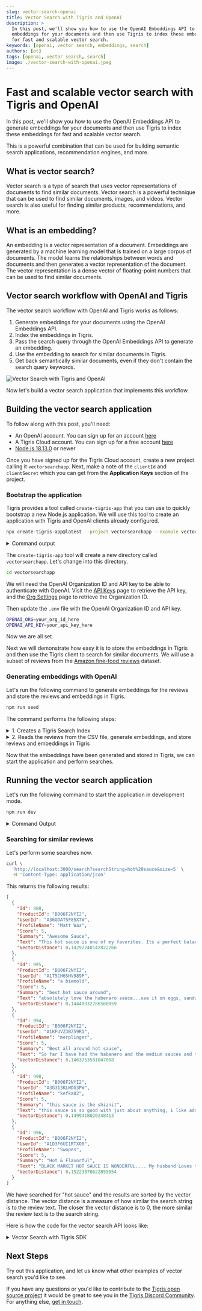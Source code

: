 ```yaml
---
slug: vector-search-openai
title: Vector Search with Tigris and OpenAI
description: >
  In this post, we'll show you how to use the OpenAI Embeddings API to generate
  embeddings for your documents and then use Tigris to index these embeddings
  for fast and scalable vector search.
keywords: [openai, vector search, embeddings, search]
authors: [ot]
tags: [openai, vector search, search]
image: ./vector-search-with-openai.jpeg
---
```



# Fast and scalable vector search with Tigris and OpenAI

In this post, we'll show you how to use the OpenAI Embeddings API to generate
embeddings for your documents and then use Tigris to index these embeddings
for fast and scalable vector search.

This is a powerful combination that can be used for building semantic search
applications, recommendation engines, and more.

## What is vector search?

Vector search is a type of search that uses vector representations of documents
to find similar documents. Vector search is a powerful technique that can be
used to find similar documents, images, and videos. Vector search is also
useful for finding similar products, recommendations, and more.

<!-- truncate-->

## What is an embedding?

An embedding is a vector representation of a document. Embeddings are
generated by a machine learning model that is trained on a large corpus of
documents. The model learns the relationships between words and documents and
then generates a vector representation of the document. The vector
representation is a dense vector of floating-point numbers that can be used
to find similar documents.

## Vector search workflow with OpenAI and Tigris

The vector search workflow with OpenAI and Tigris works as follows:

1. Generate embeddings for your documents using the OpenAI Embeddings API.
2. Index the embeddings in Tigris.
3. Pass the search query through the OpenAI Embeddings API to generate an
   embedding.
4. Use the embedding to search for similar documents in Tigris.
5. Get back semantically similar documents, even if they don't contain the
   search query keywords.

![Vector Search with Tigris and OpenAI](vector-search-with-openai.jpeg)

Now let's build a vector search application that implements this workflow.

## Building the vector search application

To follow along with this post, you'll need:

- An OpenAI account. You can sign up for an account [here](https://platform.openai.com/)
- A Tigris Cloud account. You can sign up for a free account <a href={tigrisConfig.signupUrl}>here</a>
- [Node.js 18.13.0](https://nodejs.org/) or newer

Once you have signed up for the Tigris Cloud account, create a new project calling it `vectorsearchapp`.
Next, make a note of the `clientId` and `clientSecret` which you can get from the **Application Keys**
section of the project.

### Bootstrap the application

Tigris provides a tool called `create-tigris-app` that you can use to quickly bootstrap a new Node.js
application. We will use this tool to create an application with Tigris and OpenAI clients already
configured.

```bash
npx create-tigris-app@latest --project vectorsearchapp --example vector-search-openai
```

<details>
<summary>Command output</summary>

```bash
Need to install the following packages:
  create-tigris-app@1.0.0-beta.17
Ok to proceed? (y) y
✔ What is the clientId? … client_id_here
✔ What is the clientSecret? … *******************************************************
Creating a new app in /Users/ovaistariq/projects/vectorsearchapp.

Downloading files for example vector-search-openai. This might take a moment.


Initializing project with template: vector-search-openai

Using npm.

Installing dependencies:
- @tigrisdata/core: ^1.0.0-beta.43
- csv-parse: ^5.3.6
- dotenv: ^16.0.3
- express: 4.18.2
- openai: ^3.2.1
- reflect-metadata: ^0.1.13
- zod: ^3.19.1


added 410 packages, and audited 411 packages in 12s

111 packages are looking for funding
  run `npm fund` for details

found 0 vulnerabilities
Initialized a git repository.


Success! Created vectorsearchapp at /Users/ovaistariq/projects/vectorsearchapp

Inside that directory, you can run several commands:

  npm run dev
    Starts the development server.

  npm run build
    Builds the app for production.

  npm start
    Runs the built app in production mode.

We suggest that you begin by typing:

  cd vectorsearchapp
  npm run dev

```

</details>

The `create-tigris-app` tool will create a new directory called `vectorsearchapp`. Let's
change into this directory.

```bash
cd vectorsearchapp
```

We will need the OpenAI Organization ID and API key to be able to authenticate with OpenAI.
Visit the [API Keys](https://platform.openai.com/account/api-keys) page to retrieve the API key,
and the [Org Settings](https://platform.openai.com/account/org-settings) page to retrieve
the Organization ID.

Then update the `.env` file with the OpenAI Organization ID and API key.

```bash
OPENAI_ORG=your_org_id_here
OPENAI_API_KEY=your_api_key_here
```

Now we are all set.

Next we will demonstrate how easy it is to store the embeddings in Tigris and then use
the Tigris client to search for similar documents. We will use a subset of reviews from the
[Amazon fine-food reviews](https://www.kaggle.com/snap/amazon-fine-food-reviews) dataset.

### Generating embeddings with OpenAI

Let's run the following command to generate embeddings for the reviews and store the
reviews and embeddings in Tigris.

```bash
npm run seed
```

The command performs the following steps:

<details>
<summary>1. Creates a Tigris Search Index</summary>

The search index called `reviews` is defined with the following schema:

```ts title="src/search/models/review.ts"
import {
  SearchField,
  TigrisDataTypes,
  TigrisSearchIndex,
} from "@tigrisdata/core";

export const REVIEW_INDEX_NAME = "reviews";

@TigrisSearchIndex(REVIEW_INDEX_NAME)
export class Review {
  @SearchField(TigrisDataTypes.INT64)
  Id: string;

  @SearchField({ sort: true, facet: true })
  ProductId: string;

  @SearchField()
  UserId: string;

  @SearchField()
  ProfileName: string;

  @SearchField(TigrisDataTypes.INT64)
  HelpfulnessNumerator: number;

  @SearchField(TigrisDataTypes.INT64)
  HelpfulnessDenominator: number;

  @SearchField(TigrisDataTypes.INT64, { sort: true, facet: true })
  Score: number;

  @SearchField(TigrisDataTypes.INT64, { sort: true })
  Time: number;

  @SearchField()
  Summary: string;

  @SearchField()
  Text: string;

  // 1536 floats total for ada-002
  @SearchField({ dimensions: 1536 })
  vector: number[];
}
```

And created with the following code:

```ts title="scripts/seed.ts"
// ...
import { Review, REVIEW_INDEX_NAME } from "../src/search/models/review";
import { Tigris } from "@tigrisdata/core";
// ...

const tigrisClient = new Tigris();
const search = tigrisClient.getSearch();
await search.createOrUpdateIndex(Review);
// ...
```

</details>

<details>
<summary>2. Reads the reviews from the CSV file, generate embeddings, and store reviews and embeddings in Tigris</summary>

```ts title="scripts/seed.ts"
// ...
const index = await search.getIndex<Review>(REVIEW_INDEX_NAME);

const dataFile = "./scripts/data/reviews.csv";
// ...
for await (const doc of readStream.pipe(parse({ columns: true, cast: true }))) {
  if (batch.length >= batchSize) {
    await index.createOrReplaceMany(batch);

    numDocsLoaded += batch.length;
    batch.length = 0;
  } else {
    const embeddings = await createEmbedding(
      openai,
      `${doc.Summary} ${doc.Text}`
    );
    doc.vector = embeddings;

    batch.push(doc as Review);
  }
}
// ...
```

The `createEmbedding` function uses the OpenAI client to generate embeddings for the review

```ts title="src/utils/openai.ts"
import { Configuration, OpenAIApi } from "openai";

const MODEL = "text-embedding-ada-002";

const getOpenaiClient = (): OpenAIApi => {
  // setup OpenAI client
  const config = new Configuration({
    organization: process.env.OPENAI_ORG,
    apiKey: process.env.OPENAI_API_KEY,
  });
  return new OpenAIApi(config);
};

const createEmbedding = async (
  openai: OpenAIApi,
  input: string
): Promise<number[]> => {
  const embeddings = await openai.createEmbedding({
    model: MODEL,
    input: input,
  });
  return embeddings.data.data[0]?.embedding;
};
```

</details>

Now that the embeddings have been generated and stored in Tigris, we can start the application
and perform searches.

## Running the vector search application

Let's run the following command to start the application in development mode.

```bash
npm run dev
```

<details>
<summary>Command Output</summary>

```bash
> vectorsearchapp@0.1.0 predev
> npm run setup


> vectorsearchapp@0.1.0 setup
> npx ts-node scripts/setup.ts

info - Using reflection to infer type of Review#ProductId
info - Using reflection to infer type of Review#UserId
info - Using reflection to infer type of Review#ProfileName
info - Using reflection to infer type of Review#Summary
info - Using reflection to infer type of Review#Text
info - Using reflection to infer type of Review#vector
info - Using Tigris at: api.preview.tigrisdata.cloud:443
Created index:
Setup complete ...

> vectorsearchapp@0.1.0 dev
> npx nodemon

[nodemon] 2.0.22
[nodemon] to restart at any time, enter `rs`
[nodemon] watching path(s): src/**/*
[nodemon] watching extensions: ts
[nodemon] starting `npx ts-node ./src/index.ts`
info - Using reflection to infer type of Review#ProductId
info - Using reflection to infer type of Review#UserId
info - Using reflection to infer type of Review#ProfileName
info - Using reflection to infer type of Review#Summary
info - Using reflection to infer type of Review#Text
info - Using reflection to infer type of Review#vector
info - Using Tigris at: api.preview.tigrisdata.cloud:443

🚀 Server ready at: http://localhost:3000 ⭐️

```

</details>

### Searching for similar reviews

Let's perform some searches now.

```bash
curl \
  'http://localhost:3000/search?searchString=hot%20sauce&size=5' \
  -H 'Content-Type: application/json'
```

This returns the following results:

```json
[
  {
    "Id": 988,
    "ProductId": "B006F2NYI2",
    "UserId": "A36GDATSF85X7W",
    "ProfileName": "Matt Waz",
    "Score": 5,
    "Summary": "Awesome Sauce",
    "Text": "This hot sauce is one of my favorites. Its a perfect balance of tasty and spicy. You can smell the flavors immediately when you open the bottle. A mix of garlic, habanero, and other spices. I put this on everything and tend to go through one bottle a week. I highly recommend this to anyone who likes hot sauce.",
    "VectorDistance": 0.14292240142822266
  },
  {
    "Id": 995,
    "ProductId": "B006F2NYI2",
    "UserId": "A1T5CH6SHV989P",
    "ProfileName": "a biemold",
    "Score": 5,
    "Summary": "best hot sauce around",
    "Text": "absolutely love the habenaro sauce...use it on eggs, sandwiches most anything for a good kick! have watched the progessing popularity of theis homegrown product...have nothing but the highes accolades for the chef and the product..get out there and try it!",
    "VectorDistance": 0.14448332786560059
  },
  {
    "Id": 994,
    "ProductId": "B006F2NYI2",
    "UserId": "A1KFUVZ3BZ59R1",
    "ProfileName": "merplinger",
    "Score": 5,
    "Summary": "Best all around hot sauce",
    "Text": "So far I have had the habanero and the medium sauces and they were amazing. My fiance and I use them nearly daily and I just picked up 3 more. It goes really well on all sorts of dishes to add the extra kick.<br /><br />The sauce itself lasts a lot longer than it appears. It is thick and a bottle will last us a couple of weeks of heavy use. We love to use it for breakfast on eggs or in burritos and for dinners or soups for added spice.",
    "VectorDistance": 0.1463753581047058
  },
  {
    "Id": 998,
    "ProductId": "B006F2NYI2",
    "UserId": "A3G313KLWDG3PW",
    "ProfileName": "kefka82",
    "Score": 5,
    "Summary": "this sauce is the shiznit",
    "Text": "this sauce is so good with just about anything, i like adding it to asian food or anything with egg or noodles, it has a good burn with a strong flavor. im hoping to see some of the other flavors like the pineapple experiment on here soon. buy it you wont regret it",
    "VectorDistance": 0.1499418020248413
  },
  {
    "Id": 996,
    "ProductId": "B006F2NYI2",
    "UserId": "A1D3F6UI1RTXO0",
    "ProfileName": "Swopes",
    "Score": 5,
    "Summary": "Hot & Flavorful",
    "Text": "BLACK MARKET HOT SAUCE IS WONDERFUL.... My husband Loves this Habenero sauce, its very very flavorful with a nice kick to it. I in fact love the medium sauce- the taste is so yummy with a bit of zing behind it. We used it for everything and you can use it with any meal.<br /><br />I like the fact that there are so many different levels of spicyness. We love the medium & habenero. Kind of like a \"HIS & HERS package\". Thank you for your hard work guys! Keep up the hard work.",
    "VectorDistance": 0.15223878622055054
  }
]
```

We have searched for "hot sauce" and the results are sorted by the vector distance. The
vector distance is a measure of how similar the search string is to the review text. The
closer the vector distance is to 0, the more similar the review text is to the search
string.

Here is how the code for the vector search API looks like:

<details>
<summary>Vector Search with Tigris SDK</summary>

```ts title="src/routes/search.ts"
// ...
import { Search, SearchQuery } from "@tigrisdata/core";
import middlewares from "../utils/middlewares";
import { Review, REVIEW_INDEX_NAME } from "../search/models/review";
import { createEmbedding } from "../utils/openai";
// ...
async (req, res, next) => {
  const { searchString, page, size } = req.query;

  const index = await searchClient.getIndex<Review>(REVIEW_INDEX_NAME);
  const embeddings = await createEmbedding(openai, searchString as string);

  const request: SearchQuery<Review> = {
    vectorQuery: {
      vector: embeddings,
    },
    facets: ["ProductId", "Score"],
    hitsPerPage: Number(size) || 10,
  };

  index
    .search(request, Number(page) || 1)
    .then((results) => {
      const docs = [];
      for (const hit of results.hits) {
        docs.push({
          Id: hit.document.Id,
          ProductId: hit.document.ProductId,
          UserId: hit.document.UserId,
          ProfileName: hit.document.ProfileName,
          Score: hit.document.Score,
          Summary: hit.document.Summary,
          Text: hit.document.Text,
          VectorDistance: hit.meta.textMatch.vectorDistance,
        });
      }
      res.json(docs);
    })
    .catch((error) => next(error));
};
// ...
```

</details>

## Next Steps

Try out this application, and let us know what other examples of vector search you'd like
to see.

If you have any questions or you'd like to contribute to the
[Tigris open source project](https://github.com/tigrisdata/tigris) it would be great to
see you in the [Tigris Discord Community](https://www.tigrisdata.com/discord/).
For anything else, [get in touch](https://www.tigrisdata.com/contact/).
